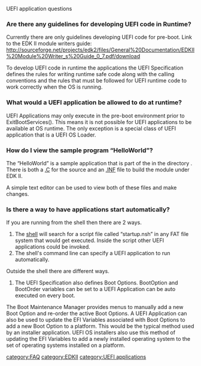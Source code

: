 UEFI application questions
===Are there any guidelines for developing  UEFI code in Runtime?===
Currently there are only guidelines developing UEFI code for pre-boot. Link to the EDK II module writers guide: http://sourceforge.net/projects/edk2/files/General%20Documentation/EDKII%20Module%20Writer_s%20Guide_0_7.pdf/download 
 
To develop UEFI code in runtime the applications the UEFI Specification defines the rules for writing runtime safe code along with the calling conventions and the rules that must be followed for UEFI runtime code to work correctly when the OS is running.


===What would a UEFI application be allowed to do at runtime?===
UEFI Applications may only execute in the pre-boot environment prior to ExitBootServices().  This means it is not possible for UEFI applications to be available at OS runtime.  The only exception is a special class of UEFI application that is a UEFI OS Loader.

===How do I view the sample program “HelloWorld”?===
The “HelloWorld” is a sample application that is part of the {{Edk2SubPkg|MdeModulePkg}}in the directory {{Edk2SubPkg|MdeModulePkg/Application/HelloWorld}}. There is both a [https://edk2.svn.sourceforge.net/svnroot/edk2/trunk/edk2/MdeModulePkg/Application/HelloWorld/HelloWorld.c .C] for the source and an [https://edk2.svn.sourceforge.net/svnroot/edk2/trunk/edk2/MdeModulePkg/Application/HelloWorld/HelloWorld.inf .INF] file to build the module under EDK II. 

A simple text editor can be used to view both of these files and make changes.

===Is there a way to have applications start automatically?===
If you are running from the shell then there are 2 ways.
#The [[shell]] will search for a script file called “startup.nsh” in any FAT file system that would get executed. Inside the script other UEFI applications could be invoked.
#The shell's command line can specify a UEFI application to run automatically.

Outside the shell there are different ways.
#The UEFI Specification also defines Boot Options.  BootOption and BootOrder variables can be set to a UEFI Application can be auto executed on every boot.  

The Boot Maintenance Manager provides menus to manually add a new Boot Option and re-order the active Boot Options.  A UEFI Application can also be used to update the EFI Variables associated with Boot Options to add a new Boot Option to a platform.  This would be the typical method used by an installer application.  UEFI OS installers also use this method of updating the EFI Variables to add a newly installed operating system to the set of operating systems installed on a platform.


[[category:FAQ]]
[[category:EDKII]]
[[category:UEFI applications]]